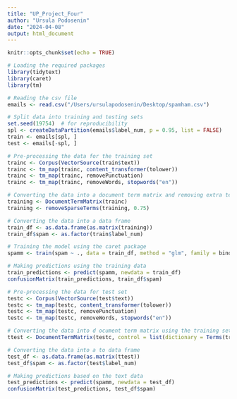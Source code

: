 ```yaml
---
title: "UP_Project_Four"
author: "Ursula Podosenin"
date: "2024-04-08"
output: html_document
---
```


```r
knitr::opts_chunk$set(echo = TRUE)
```


```r
# Loading the required packages
library(tidytext)
library(caret)
library(tm)

# Reading the csv file
emails <- read.csv("/Users/ursulapodosenin/Desktop/spamham.csv")
```


```r

# Split data into training and testing sets
set.seed(19754)  # for reproducibility
spl <- createDataPartition(emails$label_num, p = 0.95, list = FALSE)
train <- emails[spl, ]
test <- emails[-spl, ]

# Pre-processing the data for the training set
trainc <- Corpus(VectorSource(train$text))
trainc <- tm_map(trainc, content_transformer(tolower))
trainc <- tm_map(trainc, removePunctuation)
trainc <- tm_map(trainc, removeWords, stopwords("en"))
```


```r

# Converting the data into a document term matrix and removing extra terms
training <- DocumentTermMatrix(trainc)
training <- removeSparseTerms(training, 0.75)

# Converting the data into a data frame
train_df <- as.data.frame(as.matrix(training))
train_df$spam <- as.factor(train$label_num)
```


```r

# Training the model using the caret package
spamm <- train(spam ~ ., data = train_df, method = "glm", family = binomial)

# Making predictions using the training data
train_predictions <- predict(spamm, newdata = train_df)
confusionMatrix(train_predictions, train_df$spam)
```


```r

# Pre-processing the data for test set
testc <- Corpus(VectorSource(test$text))
testc <- tm_map(testc, content_transformer(tolower))
testc <- tm_map(testc, removePunctuation)
testc <- tm_map(testc, removeWords, stopwords("en"))

# Converting the data into d ocument term matrix using the training set
ttest <- DocumentTermMatrix(testc, control = list(dictionary = Terms(training)))

# Converting the data into a to data frame
test_df <- as.data.frame(as.matrix(ttest))
test_df$spam <- as.factor(test$label_num)
```


```r

# Making predictions based on the text data
test_predictions <- predict(spamm, newdata = test_df)
confusionMatrix(test_predictions, test_df$spam)
```

